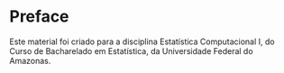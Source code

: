 # Preface {.unnumbered}

Este material foi criado para a disciplina Estatística Computacional I, do Curso de Bacharelado em Estatística, da Universidade Federal do Amazonas. 

